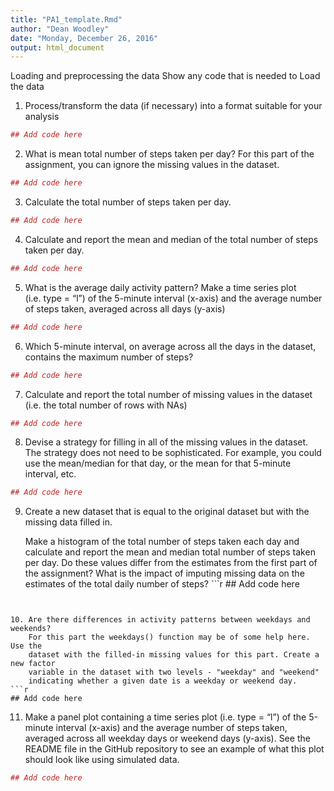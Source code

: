 ```yaml
---
title: "PA1_template.Rmd"
author: "Dean Woodley"
date: "Monday, December 26, 2016"
output: html_document
---
```

Loading and preprocessing the data
Show any code that is needed to Load the data

1.  Process/transform the data (if necessary) into a format suitable for your analysis
```r
## Add code here

```


2.  What is mean total number of steps taken per day?
    For this part of the assignment, you can ignore the missing values in the dataset.
```r
## Add code here

```

3.  Calculate the total number of steps taken per day.
```r
## Add code here

```

4.  Calculate and report the mean and median of the total number of steps taken per day.
```r
## Add code here

```


5.  What is the average daily activity pattern?
    Make a time series plot (i.e. type = "l") of the 5-minute interval (x-axis) 
    and the average number of steps taken, averaged across all days (y-axis)
```r
## Add code here

```
   
   
6.  Which 5-minute interval, on average across all the days in the dataset, 
    contains the maximum number of steps?
```r
## Add code here

```

7.  Calculate and report the total number of missing values in the dataset 
    (i.e. the total number of rows with NAs)
```r
## Add code here

```
   

8.  Devise a strategy for filling in all of the missing values in the dataset. 
    The strategy does not need to be sophisticated. For example, you could use 
    the mean/median for that day, or the mean for that 5-minute interval, etc.
```r
## Add code here

```



9.  Create a new dataset that is equal to the original dataset but with the 
    missing data filled in.
    
    Make a histogram of the total number of steps taken each day and calculate 
    and report the mean and median total number of steps taken per day. Do these 
    values differ from the estimates from the first part of the assignment? 
    What is the impact of imputing missing data on the estimates of the total 
    daily number of steps?
```r
## Add code here

```
   
   
10. Are there differences in activity patterns between weekdays and weekends?
    For this part the weekdays() function may be of some help here. Use the 
    dataset with the filled-in missing values for this part. Create a new factor 
    variable in the dataset with two levels - "weekday" and "weekend" 
    indicating whether a given date is a weekday or weekend day.
```r
## Add code here

```

11. Make a panel plot containing a time series plot (i.e. type = "l") of the 
    5-minute interval (x-axis) and the average number of steps taken, averaged 
    across all weekday days or weekend days (y-axis). See the README file in 
    the GitHub repository to see an example of what this plot should look like 
    using simulated data.
```r
## Add code here

```
